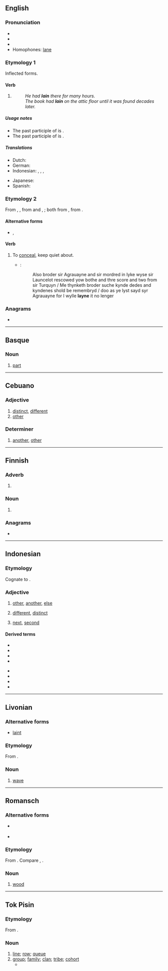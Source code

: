 {{also|Lain|láin|làin}}
==English==

===Pronunciation===
* {{IPA|/leɪn/|lang=en}}
* {{audio|en-us-lain.ogg|Audio (US)|lang=en}}
* {{rhymes|eɪn|lang=en}}
* Homophones: [[lane]]

===Etymology 1===
Inflected forms.

====Verb====
{{head|en|verb form|cat2=irregular past participles}}

# {{inflection of|lie|gloss=to be oriented in a horizontal position, situated||past|part|lang=en}}
#: ''He had '''lain''' there for many hours.''
#: ''The book had '''lain''' on the attic floor until it was found decades later.''

=====Usage notes=====
* The past participle of {{m|en|lie||tell a lie, not tell a truth}} is {{m|en|lied}}.
* The past participle of {{m|en|lay||put down}} is {{m|en|laid}}.

=====Translations=====
{{trans-top|situated horizontally}}
* Dutch: {{t+|nl|gelegen}}
* German: {{t+|de|gelegen}}
* Indonesian: {{t+|id|baring|alt=berbaring}}, {{t+|id|baring|alt=membaringkan}}, {{t+|id|baring|alt=dibaringkan}}, {{t+|id|baring|alt=terbaring}}
{{trans-mid}}
* Japanese: {{t|ja|横になった|tr=[[よこになった]], yoko ni natta|sc=Jpan}}
* Spanish: {{t+|es|tumbado}}
{{trans-bottom}}

===Etymology 2===
From {{inh|en|enm|lainen}}, {{m|enm|leynen}}, from {{etyl|non|en}} {{m|non|leyna||to conceal}} and {{inh|en|ang|lēġnian}}, {{m|ang|līeġnan||to deny; conceal}}; both from {{inh|en|gem-pro|*laugnijaną}}, from {{inh|en|gem-pro|*laugnō||secrecy}}.

====Alternative forms====
* {{l|en|lean}}, {{l|en|len}} {{qualifier|dialectal}}

====Verb====
{{en-verb}}

# {{lb|en|obsolete}} To [[conceal]], keep quiet about. {{defdate|14<sup>th</sup>-19<sup>th</sup>c.}}
#* {{RQ:Mlry MrtDrthr|22.1|2|XX|j}}:
#*: Also broder sir Agrauayne and sir mordred in lyke wyse sir Launcelot rescowed yow bothe and thre score and two from sir Turquyn / Me thynketh broder suche kynde dedes and kyndenes shold be remembryd / doo as ye lyst sayd syr Agrauayne for I wylle '''layne''' it no lenger
<!--Prior quotr:#*:‘Do ye as ye lyste,’ seyde Sir Aggravayne, ‘for I woll '''layne''' hit no lenger.’-->

===Anagrams===
* {{anagrams|en|a=ailn|INLA|Ilan|LNAI|Lani|Lian|Lina|Nila|anil|nail}}

----

==Basque==

===Noun===
{{eu-noun}}

# [[part]]

----

==Cebuano==

===Adjective===
{{head|ceb|adjective}}

# [[distinct]], [[different]]
# [[other]]

===Determiner===
{{head|ceb|determiner}}

# [[another]], [[other]]

----

==Finnish==

===Adverb===
{{head|fi|adverb}}

# {{lb|fi|poetic}} {{synonym of|lainkaan|lang=fi}}

===Noun===
{{head|fi|noun form}}

# {{infl of|fi|laki||gen|s|;|ist|p}}

===Anagrams===
* {{anagrams|fi|a=ailn|alin|lian|nila}}

----

==Indonesian==

===Etymology===
Cognate to {{etyl|ceb|-}} {{m|ceb|lain}}.

===Adjective===
{{id-adj}}

# [[other]], [[another]], [[else]]
#: {{ux|id|Saya rasa saya harus mencari pekerjaan '''lain'''.|I think I must look for '''another''' job.}}
#: {{ux|id|Pasti ada cara '''lain''' untuk menyelesaikan masalah ini.|There must be '''another''' way to resolve this problem.}}
# [[different]], [[distinct]]
#: {{ux|id|Tingkah lakunya '''lain''' dari yang lain.|His behavior is '''different''' from the others.}}
#: {{syn|id|beda}}
# [[next]], [[second]]

====Derived terms====
{{rel-top|Terms derived from ''lain''}}
* {{l|id|berkelainan}}
* {{l|id|berlainan}}
* {{l|id|kelainan}}
* {{l|id|melaini}}
{{rel-mid}}
* {{l|id|melainkan}}
* {{l|id|memperlain}}
* {{l|id|memperlainkan}}
* {{l|id|perlainan}}
{{rel-bottom}}

----

==Livonian==

===Alternative forms===
* {{qual|Courland}} [[laint]]

===Etymology===
From {{inh|liv|fiu-fin-pro|*laineh}}.

===Noun===
{{head|liv|noun}}

# [[wave]]

----

==Romansch==

===Alternative forms===
* {{qualifier|Sutsilvan}} {{l|rm|len}}
* {{qualifier|Sursilvan|Surmiran}} {{l|rm|lenn}}

===Etymology===
From {{inh|rm|la|lignum}}. Compare {{cog|lld|lën}}, {{cog|fur|len}}.

===Noun===
{{head|rm|noun|g=m}}

# {{lb|rm|Rumantsch Grischun|Puter|Vallader}} [[wood]]

----

==Tok Pisin==

===Etymology===
From {{der|tpi|en|line}}.

===Noun===
{{head|tpi|noun}}

# [[line]]; [[row]]; [[queue]]
# [[group]]; [[family]]; [[clan]]; [[tribe]]; [[cohort]]
#* {{tpi-cite-bible|Gen|3|15|Na bai mi mekim yu i stap birua bilong meri, na meri i stap birua bilong yu. Na bai mi mekim ol '''lain''' bilong yu i birua long '''lain''' bilong meri. Bai ol i krungutim het bilong yu, na bai yu kaikaim lek bilong ol.”}}

{{LDL|tpi}}